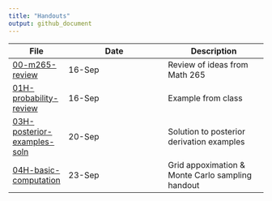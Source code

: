 ```yaml
---
title: "Handouts" 
output: github_document
---
```



File | Date | Description
-----|---------|---------
[00-m265-review](00-m265-review.pdf) | 16-Sep | Review of ideas from Math 265
[01H-probability-review](01H-probability-review.pdf) | 16-Sep | Example from class
[03H-posterior-examples-soln](03H-posterior-examples-soln.pdf) | 20-Sep | Solution to posterior derivation examples
[04H-basic-computation](04H-basic-computation.pdf) | 23-Sep | Grid appoximation & Monte Carlo sampling handout